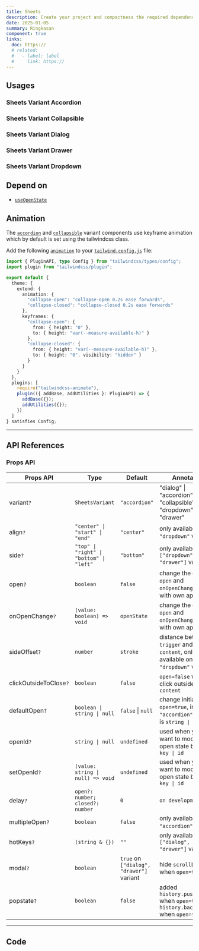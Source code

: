 ```yaml
---
title: Sheets
description: Create your project and compactness the required dependencies.
date: 2025-01-05
summary: Ringkasan
component: true
links:
  doc: https://
  # related:
  #   - label: label
  #     link: https://
---
```


## Usages

### Sheets Variant Accordion

<SheetsDemosAccordion />

### Sheets Variant Collapsible

<SheetsDemosCollapsible />

<SheetsDemosCollapsible2 />

### Sheets Variant Dialog

<SheetsDemosDialog />

### Sheets Variant Drawer

<SheetsDemosDrawer />

### Sheets Variant Dropdown

<SheetsDemosDropdown />

## Depend on

- [`useOpenState`](/docs/web/hooks/use-open-state)

## Animation

The [`accordion`](/docs/components/web/sheets#sheets-accordion) and [`collapsible`](/docs/components/web/sheets#sheets-collapsible) variant components use keyframe animation which by default is set using the tailwindcss class.

Add the following [`animation`](https://tailwindcss.com/docs/animation#customizing-your-theme) to your [`tailwind.config.js`](https://tailwindcss.com/docs/configuration) file:

```ts
import { PluginAPI, type Config } from "tailwindcss/types/config";
import plugin from "tailwindcss/plugin";

export default {
  theme: {
    extend: {
      animation: {
        "collapse-open": "collapse-open 0.2s ease forwards",
        "collapse-closed": "collapse-closed 0.2s ease forwards"
      },
      keyframes: {
        "collapse-open": {
          from: { height: "0" },
          to: { height: "var(--measure-available-h)" }
        },
        "collapse-closed": {
          from: { height: "var(--measure-available-h)" },
          to: { height: "0", visibility: "hidden" }
        }
      }
    }
  },
  plugins: [
    require("tailwindcss-animate"),
    plugin(({ addBase, addUtilities }: PluginAPI) => {
      addBase({});
      addUtilities({});
    })
  ]
} satisfies Config;
```

---

## API References

### Props API

| Props API              | Type                                     | Default                                  | Annotation                                                                          |
| ---------------------- | ---------------------------------------- | ---------------------------------------- | ----------------------------------------------------------------------------------- |
| variant`?`             | `SheetsVariant`                          | `"accordion"`                            | "dialog" \| "accordion" \| "collapsible" \| "dropdown" \| "drawer"                  |
| align`?`               | `"center" \| "start" \| "end"`           | `"center"`                               | only available on `"dropdown"` variant                                              |
| side`?`                | `"top" \| "right" \| "bottom" \| "left"` | `"bottom"`                               | only available on `["dropdown", "drawer"]` variant                                  |
| open`?`                | `boolean`                                | `false`                                  | change the original `open` and `onOpenChange` state with own approach               |
| onOpenChange`?`        | `(value: boolean) => void`               | `openState`                              | change the original `open` and `onOpenChange` state with own approach               |
| sideOffset`?`          | `number`                                 | `stroke`                                 | distance between `trigger` and `content`, only available on `"dropdown"` variant    |
| clickOutsideToClose`?` | `boolean`                                | `false`                                  | `open=false` when click outside `content`                                           |
| defaultOpen`?`         | `boolean \| string \| null`              | `false` \| `null`                        | change initial `open=true`, in case `"accordion"` variant is `string \| null`       |
| openId`?`              | `string \| null`                         | `undefined`                              | used when you want to modify the open state based on `key \| id`                    |
| setOpenId`?`           | `(value: string \| null) => void`        | `undefined`                              | used when you want to modify the open state based on `key \| id`                    |
| delay`?`               | `open?: number; closed?: number`         | `0`                                      | `on development`                                                                    |
| multipleOpen`?`        | `boolean`                                | `false`                                  | only available on `"accordion"` variant                                             |
| hotKeys`?`             | `(string & {})`                          | `""`                                     | only available on `["dialog", "drawer"]` variant                                    |
| modal`?`               | `boolean`                                | `true` on `["dialog", "drawer"]` variant | hide `scrollbar` body when `open=true`                                              |
| popstate`?`            | `boolean`                                | `false`                                  | added `history.pushState()` when `open=true` and `history.back()` when `open=false` |

---

## Code
